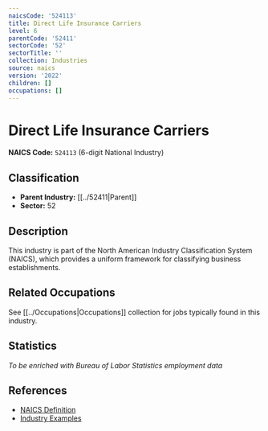 ```yaml
---
naicsCode: '524113'
title: Direct Life Insurance Carriers
level: 6
parentCode: '52411'
sectorCode: '52'
sectorTitle: ''
collection: Industries
source: naics
version: '2022'
children: []
occupations: []
---
```

# Direct Life Insurance Carriers

**NAICS Code:** `524113` (6-digit National Industry)

## Classification

- **Parent Industry:** [[../52411|Parent]]
- **Sector:** 52

## Description

This industry is part of the North American Industry Classification System (NAICS), which provides a uniform framework for classifying business establishments.

## Related Occupations

See [[../Occupations|Occupations]] collection for jobs typically found in this industry.

## Statistics

*To be enriched with Bureau of Labor Statistics employment data*

## References

- [NAICS Definition](https://www.census.gov/naics/)
- [Industry Examples](https://www.census.gov/naics/2022NAICS/)
